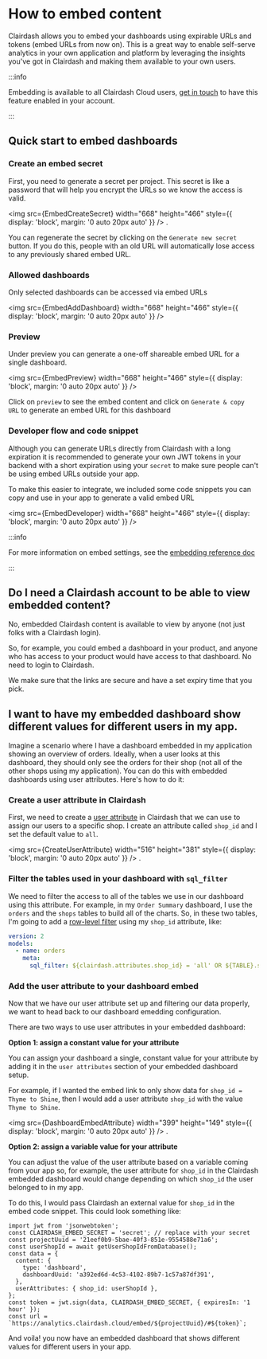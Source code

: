 
# How to embed content

Clairdash allows you to embed your dashboards using expirable URLs and tokens (embed URLs from now on). This is a great way to enable self-serve analytics in your own application and platform by leveraging the insights you've got in Clairdash and making them available to your own users.

:::info

Embedding is available to all Clairdash Cloud users, [get in touch](https://clairdash.typeform.com/to/BujU5wg5) to have this feature enabled in your account.

:::

## Quick start to embed dashboards

### Create an embed secret

First, you need to generate a secret per project.
This secret is like a password that will help you encrypt the URLs so we know the access is valid.

<img
  src={EmbedCreateSecret}
  width="668"
  height="466"
  style={{ display: 'block', margin: '0 auto 20px auto' }}
/>
.

You can regenerate the secret by clicking on the `Generate new secret` button. If you do this, people with an old URL will automatically lose access to any previously shared embed URL.

### Allowed dashboards

Only selected dashboards can be accessed via embed URLs

<img
  src={EmbedAddDashboard}
  width="668"
  height="466"
  style={{ display: 'block', margin: '0 auto 20px auto' }}
/>

### Preview

Under preview you can generate a one-off shareable embed URL for a single dashboard.

<img
  src={EmbedPreview}
  width="668"
  height="466"
  style={{ display: 'block', margin: '0 auto 20px auto' }}
/>

Click on `preview` to see the embed content and click on `Generate & copy URL` to generate an embed URL for this dashboard

### Developer flow and code snippet

Although you can generate URLs directly from Clairdash with a long expiration
it is recommended to generate your own JWT tokens in your backend with a short expiration using your `secret`
to make sure people can't be using embed URLs outside your app.

To make this easier to integrate, we included some code snippets you can copy and use in your app to generate a valid embed URL

<img
  src={EmbedDeveloper}
  width="668"
  height="466"
  style={{ display: 'block', margin: '0 auto 20px auto' }}
/>

:::info

For more information on embed settings, see the [embedding reference doc](../references/embedding.mdx)

:::

## Do I need a Clairdash account to be able to view embedded content?

No, embedded Clairdash content is available to view by anyone (not just folks with a Clairdash login).

So, for example, you could embed a dashboard in your product, and anyone who has access to your product would have access to that dashboard. No need to login to Clairdash.

We make sure that the links are secure and have a set expiry time that you pick.

## I want to have my embedded dashboard show different values for different users in my app.

Imagine a scenario where I have a dashboard embedded in my application showing an overview of orders. Ideally, when a user looks at this dashboard, they should only see the orders for their shop (not all of the other shops using my application). You can do this with embedded dashboards using user attributes. Here's how to do it:

### Create a user attribute in Clairdash

First, we need to create a [user attribute](../references/user-attributes.mdx) in Clairdash that we can use to assign our users to a specific shop. I create an attribute called `shop_id` and I set the default value to `all`.

<img
  src={CreateUserAttribute}
  width="516"
  height="381"
  style={{ display: 'block', margin: '0 auto 20px auto' }}
/>
.

### Filter the tables used in your dashboard with `sql_filter`

We need to filter the access to all of the tables we use in our dashboard using this attribute. For example, in my `Order Summary` dashboard, I use the `orders` and the `shops` tables to build all of the charts. So, in these two tables, I'm going to add a [row-level filter](#../references/user-attributes#1-row-filtering-with-sql_filter) using my `shop_id` attribute, like:

```yaml
version: 2
models:
  - name: orders
    meta:
      sql_filter: ${clairdash.attributes.shop_id} = 'all' OR ${TABLE}.shop_id = ${clairdash.attributes.shop_id}
```

### Add the user attribute to your dashboard embed

Now that we have our user attribute set up and filtering our data properly, we want to head back to our dashboard emedding configuration.

There are two ways to use user attributes in your embedded dashboard:

**Option 1: assign a constant value for your attribute**

You can assign your dashboard a single, constant value for your attribute by adding it in the `user attributes` section of your embedded dashboard setup.

For example, if I wanted the embed link to only show data for `shop_id = Thyme to Shine`, then I would add a user attribute `shop_id` with the value `Thyme to Shine`.

<img
  src={DashboardEmbedAttribute}
  width="399"
  height="149"
  style={{ display: 'block', margin: '0 auto 20px auto' }}
/>
.

**Option 2: assign a variable value for your attribute**

You can adjust the value of the user attribute based on a variable coming from your app so, for example, the user attribute for `shop_id` in the Clairdash embedded dashboard would change depending on which `shop_id` the user belonged to in my app.

To do this, I would pass Clairdash an external value for `shop_id` in the embed code snippet. This could look something like:

```node
import jwt from 'jsonwebtoken';
const CLAIRDASH_EMBED_SECRET = 'secret'; // replace with your secret
const projectUuid = '21eef0b9-5bae-40f3-851e-9554588e71a6';
const userShopId = await getUserShopIdFromDatabase();
const data = {
  content: {
    type: 'dashboard',
    dashboardUuid: 'a392ed6d-4c53-4102-89b7-1c57a87df391',
  },
  userAttributes: { shop_id: userShopId },
};
const token = jwt.sign(data, CLAIRDASH_EMBED_SECRET, { expiresIn: '1 hour' });
const url = `https://analytics.clairdash.cloud/embed/${projectUuid}/#${token}`;
```

And voila! you now have an embedded dashboard that shows different values for different users in your app.
